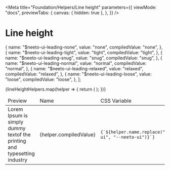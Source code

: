
<Meta
  title="Foundation/Helpers/Line height"
  parameters={{
    viewMode: "docs",
    previewTabs: {
      canvas: { hidden: true },
    },
  }}
/>

<style>
  {`
  .story-demo-table tr{
      background: transparent !important;
  }

  `}
</style>

# Line height

  {
    name: "$neeto-ui-leading-none",
    value: "none",
    compiledValue: "none",
  },
  {
    name: "$neeto-ui-leading-tight",
    value: "tight",
    compiledValue: "tight",
  },
  {
    name: "$neeto-ui-leading-snug",
    value: "snug",
    compiledValue: "snug",
  },
  {
    name: "$neeto-ui-leading-normal",
    value: "normal",
    compiledValue: "normal",
  },
  {
    name: "$neeto-ui-leading-relaxed",
    value: "relaxed",
    compiledValue: "relaxed",
  },
  {
    name: "$neeto-ui-leading-loose",
    value: "loose",
    compiledValue: "loose",
  },
];

<table className="table-auto">
  <thead>
    <tr>
      <td className="border p-2">Preview</td>
      <td className="border p-2">Name</td>
      <td className="border p-2">CSS Variable</td>
      <td className="border p-2">Class</td>
    </tr>
  </thead>
  <tbody>
    {lineHeightHelpers.map(helper => {
      return (
        <tr key={helper.name}>
          <td className="neeto-ui-bg-gray-800 p-2">
            <div className="p-6">
              <div
                className={`w-46 h-18 neeto-ui-text-black neeto-ui-bg-white flex items-center justify-center rounded-sm p-3 ${helper.name.replace(
                  "$neeto-ui",
                  "neeto-ui"
                )}`}
              >
                Lorem Ipsum is simply
                <br />
                dummy textof the
                <br />
                printing and typesetting
                <br />
                industry
              </div>
            </div>
          </td>
          <td className="border p-2">
            <div className="p-6">
              <div>{helper.compiledValue}</div>
            </div>
          </td>
          <td className="border p-2">
            <code>{`${helper.name.replace("$neeto-ui", "--neeto-ui")}`}</code>
          </td>
          <td className="border p-2">
            <div className="flex justify-between">
              <code>{`${helper.name.replace("$neeto-ui", "neeto-ui")}`}</code>
            </div>
          </td>
        </tr>
      );
    })}
  </tbody>
</table>
